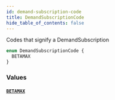 ```yaml
---
id: demand-subscription-code
title: DemandSubscriptionCode
hide_table_of_contents: false
---
```



Codes that signify a DemandSubscription

```graphql
enum DemandSubscriptionCode {
  BETAMAX
}
```


### Values

#### [`BETAMAX`](#)






